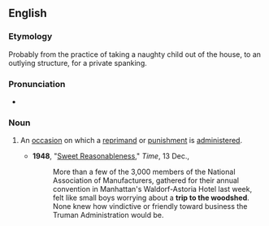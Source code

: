 ==English==

===Etymology===
Probably from the practice of taking a naughty child out of the house, to an outlying structure, for a private spanking.

===Pronunciation===
* {{audio|en|En-au-trip to the woodshed.ogg|Audio (AU)}}

===Noun===
{{en-noun|trips to the woodshed}}

# {{lb|en|chiefly|US|idiomatic}} An [[occasion]] on which a [[reprimand]] or [[punishment]] is [[administer]]ed.
#* '''1948''', "[http://www.time.com/time/magazine/article/0,9171,799499,00.html Sweet Reasonableness]," ''Time'', 13 Dec.,
#*: More than a few of the 3,000 members of the National Association of Manufacturers, gathered for their annual convention in Manhattan's Waldorf-Astoria Hotel last week, felt like small boys worrying about a '''trip to the woodshed'''. None knew how vindictive or friendly toward business the Truman Administration would be.
